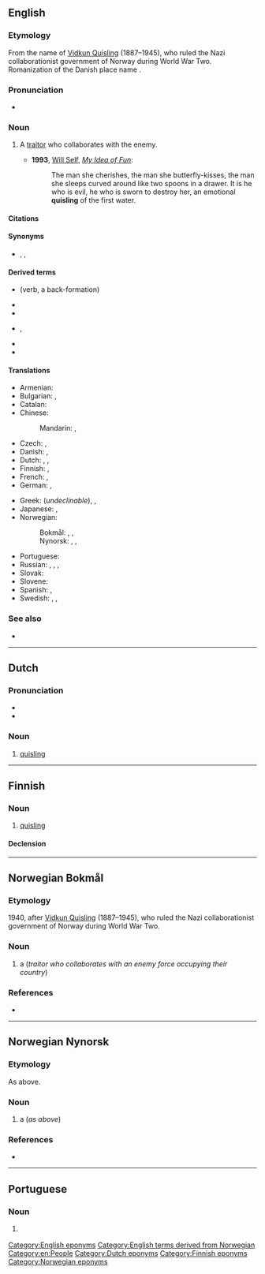 {{also|Quisling}}
==English==
{{was wotd|2012|July|16}}

===Etymology===
From the name of [[w:Vidkun Quisling|Vidkun Quisling]] (1887–1945), who ruled the Nazi collaborationist government of Norway during World War Two. Romanization of the Danish place name {{m|da|Kvislemark}}.

===Pronunciation===
* {{IPA|/ˈkwɪz.lɪŋ/|lang=en}}

===Noun===
{{en-noun}}

# {{lb|en|pejorative}} A [[traitor]] who collaborates with the enemy. {{defdate|from 1940}}
#* '''1993''', [[w:Will Self|Will Self]], ''[[w:My Idea of Fun|My Idea of Fun]]'':
#*: The man she cherishes, the man she butterfly-kisses, the man she sleeps curved around like two spoons in a drawer. It is he who is evil, he who is sworn to destroy her, an emotional '''quisling''' of the first water.

====Citations====
{{seeCites}}

====Synonyms====
* {{sense|traitor}} {{l|en|collaborator}}, {{l|en|traitor}}, {{l|en|rat}}

====Derived terms====
{{rel-top|Terms derived from ''quisling'' (noun)}}
* {{l|en|quisle}} (verb, a back-formation)
* {{l|en|quisling-hearted}}
* {{l|en|quislingism}}
{{rel-mid}}
* {{l|en|quislingize}}, {{l|en|quislingized}}
* {{l|en|quisling-minded}}
* {{l|en|quisling-style}}
{{rel-bottom}}

====Translations====
{{trans-top|traitor}}
* Armenian: {{t|hy|կվիսլինգ}}
* Bulgarian: {{t+|bg|предател|m}}, {{t+|bg|изменник|m}}
* Catalan: {{t|ca|col·laboracionista|m|f}}
* Chinese:
*: Mandarin: {{t+|cmn|賣國賊|sc=Hani}}, {{t+|cmn|卖国贼|tr=màiguózéi|sc=Hani}}
* Czech: {{t|cs|kolaborant|m}}, {{t|cs|zrádce|m}}
* Danish: {{t|da|quisling|c}}, {{t|da|landsforræder|c}}
* Dutch: {{t+|nl|quisling|m}}, {{t+|nl|landverrader|m}}, {{t|nl|NSB'er|m}} {{qualifier|pejorative}}
* Finnish: {{t+|fi|quisling}}, {{t|fi|maanpetturi}}
* French: {{t+|fr|quisling|m}}, {{t+|fr|collabo|m|f}}
* German: {{t+|de|Kollaborateur|m}}, {{t+|de|Verräter|m}}
{{trans-mid}}
* Greek: {{t|el|κουίσλινγκ|m}} (''undeclinable''), {{t+|el|δωσίλογος|m}}, {{t+|el|προδότης|m}} {{qualifier|formally}}
* Japanese: {{t+|ja|売国奴|tr=baikokudo}}, {{t+|ja|国賊|tr=kokuzoku}}
* Norwegian:
*: Bokmål: {{t+|nb|quisling|m}}, {{t|nb|landsforræder|m}}, {{t|nb|landssviker|m}}
*: Nynorsk: {{t+|no|quisling|m}}, {{t|no|landsforrædar|m}}, {{t|no|landssvikar|m}}
* Portuguese: {{t|pt|quisling|m}}
* Russian: {{t+|ru|кви́слинг|m}}, {{t+|ru|коллаборациони́ст|m}}, {{t+|ru|преда́тель|m}}, {{t+|ru|изме́нник|m}}
* Slovak: {{t|sk|kvisling|m}}
* Slovene: {{t|sl|kvizling|m}}
* Spanish: {{t|es|colaboracionista|m|f}}, {{t+|es|traidor|m}}
* Swedish: {{t+|sv|quisling|c}}, {{t+|sv|landsförrädare|c}}, {{t+|sv|femtekolonnare|c}}
{{trans-bottom}}

===See also===
* {{l|en|fifth column}}

[[Category:English eponyms]]
[[Category:English terms derived from Norwegian]]
[[Category:en:People]]

----

==Dutch==

===Pronunciation===
* {{IPA|lang=nl|/ˈkʋɪs.lɪŋ/}}
* {{audio|Nl-quisling.ogg|Audio|lang=nl}}

===Noun===
{{nl-noun|m|-en|quislingetje}}

# [[#English|quisling]]

[[Category:Dutch eponyms]]

----

==Finnish==

===Noun===
{{fi-noun}}

# [[#English|quisling]]

====Declension====
{{fi-decl-risti|quisling|||a|i=0}}

[[Category:Finnish eponyms]]

----

==Norwegian Bokmål==
{{wikipedia|lang=no}}

===Etymology===
1940, after [[w:Vidkun Quisling|Vidkun Quisling]] (1887–1945), who ruled the Nazi collaborationist government of Norway during World War Two.

===Noun===
{{nb-noun-m1}}

# a {{l|en|quisling}} (''traitor who collaborates with an enemy force occupying their country'')

===References===
* {{R:The Bokmål Dictionary}}
[[Category:Norwegian eponyms]]

----

==Norwegian Nynorsk==
{{wikipedia|lang=nn}}

===Etymology===
As above.

===Noun===
{{nn-noun-m1}}

# a {{l|en|quisling}} (''as above'')

===References===
* {{R:The Nynorsk Dictionary}}

----

==Portuguese==

===Noun===
{{pt-noun|m|s}}

# {{lb|pt|pejorative}} {{l|en|quisling}} {{gloss|traitor who collaborates with the enemy}}